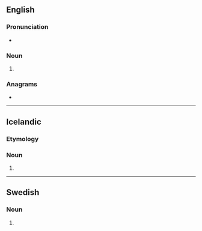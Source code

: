 ==English==

===Pronunciation===
* {{IPA|/dɪlz/|lang=en}}

===Noun===
{{head|en|noun plural form}}

# {{plural of|dill|lang=en}}

===Anagrams===
* {{anagrams|en|a=dills|S.D. Ill.}}

----

==Icelandic==

===Etymology===
{{nonlemma}}

===Noun===
{{is-noun form}}

# {{inflection of|is|dill||indef|gen|s}}

----

==Swedish==

===Noun===
{{head|sv|noun form}}

# {{sv-noun-form-indef-gen|dill}}